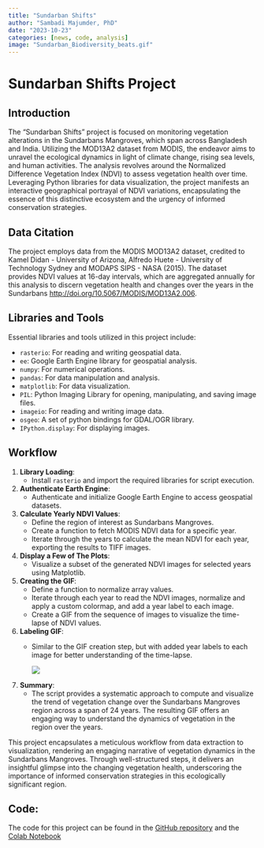 ```yaml
---
title: "Sundarban Shifts"
author: "Sambadi Majumder, PhD"
date: "2023-10-23"
categories: [news, code, analysis]
image: "Sundarban_Biodiversity_beats.gif"
---
```


# Sundarban Shifts Project

## Introduction

The "Sundarban Shifts" project is focused on monitoring vegetation alterations in the Sundarbans Mangroves, which span across Bangladesh and India. Utilizing the MOD13A2 dataset from MODIS, the endeavor aims to unravel the ecological dynamics in light of climate change, rising sea levels, and human activities. The analysis revolves around the Normalized Difference Vegetation Index (NDVI) to assess vegetation health over time. Leveraging Python libraries for data visualization, the project manifests an interactive geographical portrayal of NDVI variations, encapsulating the essence of this distinctive ecosystem and the urgency of informed conservation strategies.

## Data Citation

The project employs data from the MODIS MOD13A2 dataset, credited to Kamel Didan - University of Arizona, Alfredo Huete - University of Technology Sydney and MODAPS SIPS - NASA (2015). The dataset provides NDVI values at 16-day intervals, which are aggregated annually for this analysis to discern vegetation health and changes over the years in the Sundarbans <http://doi.org/10.5067/MODIS/MOD13A2.006>.

## Libraries and Tools

Essential libraries and tools utilized in this project include:

-   `rasterio`: For reading and writing geospatial data.
-   `ee`: Google Earth Engine library for geospatial analysis.
-   `numpy`: For numerical operations.
-   `pandas`: For data manipulation and analysis.
-   `matplotlib`: For data visualization.
-   `PIL`: Python Imaging Library for opening, manipulating, and saving image files.
-   `imageio`: For reading and writing image data.
-   `osgeo`: A set of python bindings for GDAL/OGR library.
-   `IPython.display`: For displaying images.

## Workflow

1.  **Library Loading**:
    -   Install `rasterio` and import the required libraries for script execution.
2.  **Authenticate Earth Engine**:
    -   Authenticate and initialize Google Earth Engine to access geospatial datasets.
3.  **Calculate Yearly NDVI Values**:
    -   Define the region of interest as Sundarbans Mangroves.
    -   Create a function to fetch MODIS NDVI data for a specific year.
    -   Iterate through the years to calculate the mean NDVI for each year, exporting the results to TIFF images.
4.  **Display a Few of The Plots**:
    -   Visualize a subset of the generated NDVI images for selected years using Matplotlib.
5.  **Creating the GIF**:
    -   Define a function to normalize array values.
    -   Iterate through each year to read the NDVI images, normalize and apply a custom colormap, and add a year label to each image.
    -   Create a GIF from the sequence of images to visualize the time-lapse of NDVI values.
6.  **Labeling GIF**:
    -   Similar to the GIF creation step, but with added year labels to each image for better understanding of the time-lapse.

        ![](Sundarban_Biodiversity_beats.gif)
7.  **Summary**:
    -   The script provides a systematic approach to compute and visualize the trend of vegetation change over the Sundarbans Mangroves region across a span of 24 years. The resulting GIF offers an engaging way to understand the dynamics of vegetation in the region over the years.

This project encapsulates a meticulous workflow from data extraction to visualization, rendering an engaging narrative of vegetation dynamics in the Sundarbans Mangroves. Through well-structured steps, it delivers an insightful glimpse into the changing vegetation health, underscoring the importance of informed conservation strategies in this ecologically significant region.

## Code: 

The code for this project can be found in the [GitHub repository](https://github.com/SamMajumder/GeoVizHub/tree/main/SundarbanShifts) and the [Colab Notebook](https://colab.research.google.com/drive/1gdWtmI1pc-Ed83NPkCXm1icVP-U0yjt8)
